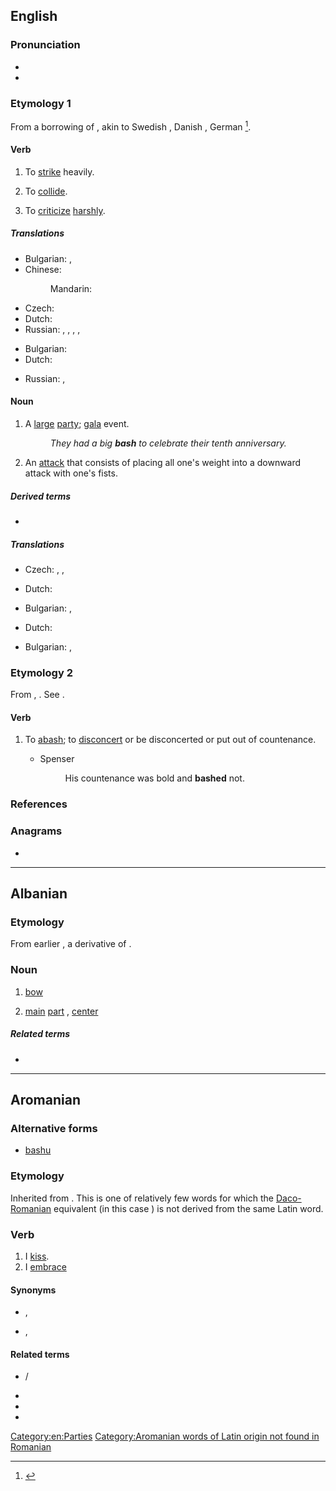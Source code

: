 {{also|Bash}}
==English==

===Pronunciation===
* {{IPA|/bæʃ/|lang=en}}
* {{rhymes|æʃ|lang=en}}

===Etymology 1===
From a borrowing of {{bor|en|non|*baska|t=to strike}}, akin to Swedish {{m|sv|basa||to baste, whip, lash, flog}}, Danish {{m|da|baske||to beat, strike, cudgel}}, German {{m|de|patschen||to slap}}<ref>{{R:ODS online|baske}}</ref>.

====Verb====
{{en-verb|es}}

# To [[strike]] heavily.
#: {{ux|en|He '''bashed''' himself against the door.}}
#: {{ux|en|The thugs kept '''bashing''' the [[cower]]ing victim.}}
# To [[collide]].
#: {{ux|en|Don't '''bash''' into me with that [[shopping trolley]].}}
# To [[criticize]] [[harsh]]ly.
#: {{ux|en|He '''bashed''' my [[idea]]s.}}

=====Translations=====
{{trans-top|to strike}}
* Bulgarian: {{t+|bg|фрасвам}}, {{t+|bg|удрям}}
* Chinese:
*: Mandarin: {{t+|cmn|揍|tr=zòu|sc=Hani}}
{{trans-mid}}
* Czech: {{t+|cs|udeřit|pf}}
* Dutch: {{t+|nl|neerslagen}}
* Russian: {{t+|ru|колоти́ть|impf}}, {{t+|ru|поколоти́ть|pf}}, {{t+|ru|бить|impf}}, {{t+|ru|поби́ть|pf}}, {{t+|ru|изби́ть|pf}}
{{trans-bottom}}

{{trans-see|collide}}

{{trans-top|to criticize}}
* Bulgarian: {{t+|bg|критикувам}}
* Dutch: {{t+|nl|kritiseren}}
{{trans-mid}}
* Russian: {{t+|ru|критикова́ть|impf}}, {{t+|ru|раскритикова́ть|pf}}
{{trans-bottom}}

====Noun====
{{en-noun|es}}

# A [[large]] [[party]]; [[gala]] event.
#: ''They had a big '''bash''' to celebrate their tenth anniversary.''
# An [[attack]] that consists of placing all one's weight into a downward attack with one's fists.

=====Derived terms=====
* {{l|en|bashment}}

=====Translations=====
{{trans-top|gala}}
* Czech: {{t|cs|raut|m}}, {{t+|cs|recepce|f}}, {{t+|cs|banket|m}}
{{trans-mid}}
* Dutch: {{t|nl|gala bal|n}}
{{trans-bottom}}

{{trans-top|an attack}}
* Bulgarian: {{t|bg|фрасване|n}}, {{t|bg|[[юмрук|юмручен]] [[удар]]|m}}
{{trans-mid}}
* Dutch: {{t+|nl|neerslagen|n}}
{{trans-bottom}}

{{checktrans-top|gala}}
* Bulgarian: {{t|bg|фрасване|n}}, {{t|bg|[[юмрук|юмручен]] [[удар]]|m}}
{{trans-mid}}
{{trans-bottom}}

===Etymology 2===
From {{etyl|ang|en}} {{m|ang|baschen}}, {{m|ang|baissen}}. See {{m|en|abash}}.

====Verb====
{{en-verb|bashes|bashing|bashed}}

# {{lb|en|obsolete|transitive}} To [[abash]]; to [[disconcert]] or be disconcerted or put out of countenance.
#* Spenser
#*: His countenance was bold and '''bashed''' not.

{{Webster 1913}}

===References===
<references/>

===Anagrams===
* {{anagrams|en|AHBs|Bahs|HABs|HBAs|Habs|bahs|habs|shab}}

[[Category:en:Parties]]

----

==Albanian==

===Etymology===
From earlier {{m|sq|*balsha}}, a derivative of {{m|sq|ballë}}.

===Noun===
{{sq-noun|m|bashë|bashi|bashët}}

# {{lb|sq|nautical}} [[bow]] {{qualifier|of ship}}
# [[main]] [[part]] {{qualifier|of something}}, [[center]] {{qualifier|of room or chamber}}

=====Related terms=====
* {{l|sq|ballë}}

----

==Aromanian==

===Alternative forms===
* [[bashu]]

===Etymology===
Inherited from {{etyl|la|rup}} {{m|la|bāsiō||I [[kiss]]}}. This is one of relatively few words for which the [[Daco-Romanian]] equivalent (in this case {{m|ro|săruta}}) is not derived from the same Latin word.

===Verb===
{{head|rup|verb|past participle|bãshatã}}

# I [[kiss]].
# I [[embrace]]

====Synonyms====
* {{sense|kiss}} {{l|rup|hiritsescu}}, {{l|rup|gugustedz}}
* {{sense|embrace}} {{l|rup|ambrãtsitedz}}, {{l|rup|ambrats}}

====Related terms====
* {{l|rup|bãshari}}/{{l|rup|bãshare}}
* {{l|rup|bãshat}}
* {{l|rup|dizbash}}
* {{l|rup|spribash}}

[[Category:Aromanian words of Latin origin not found in Romanian]]